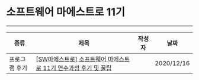 
# 소프트웨어 마에스트로 11기

---

| 종류 | 제목 | 작성자 | 날짜 |
| --- | --- | --- | --- |
| 프로그램 후기 | [[SW마에스트로] 소프트웨어 마에스트로 11기 연수과정 후기 및 꿀팁](https://cryptosalamander.tistory.com/119) | <Author author={authors.HyunsooLukeHA} /> | 2020/12/16 |
